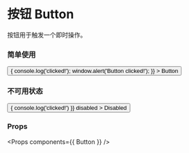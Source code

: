 
<Meta title="Button" component={Button} />

# 按钮 Button

按钮用于触发一个即时操作。

### 简单使用

<Preview>
  <Story name="Button">
    <Button
      onClick={() => { console.log('clicked!'); window.alert('Button clicked!'); }}
    >
      Button
    </Button>
  </Story>
</Preview>

### 不可用状态

<Preview>
  <Story name="Disabled Button">
    <Button
      onClick={() => { console.log('clicked!') }}
      disabled
    >
      Disabled
    </Button>
  </Story>
</Preview>

### Props

<Props components={{ Button }} />
